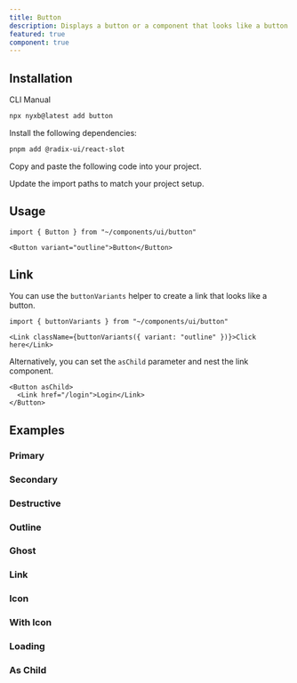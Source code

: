 ```yaml
---
title: Button
description: Displays a button or a component that looks like a button.
featured: true
component: true
---
```


<ComponentPreview 
   name="button-demo" 
   description="A button"
   styleSwitch={true}
   button="copy"
   dots={false}
 />

## Installation

<Tabs defaultValue="cli">

<TabsList>
  <TabsTrigger value="cli">CLI</TabsTrigger>
  <TabsTrigger value="manual">Manual</TabsTrigger>
</TabsList>
<TabsContent value="cli">

```bash
npx nyxb@latest add button
```

</TabsContent>

<TabsContent value="manual">

<Steps>

<Step>Install the following dependencies:</Step>

```bash
pnpm add @radix-ui/react-slot
```

<Step>Copy and paste the following code into your project.</Step>

<ComponentSource name="button" />

<Step>Update the import paths to match your project setup.</Step>

</Steps>

</TabsContent>

</Tabs>

## Usage

```tsx
import { Button } from "~/components/ui/button"
```

```tsx
<Button variant="outline">Button</Button>
```

## Link

You can use the `buttonVariants` helper to create a link that looks like a button.

```tsx
import { buttonVariants } from "~/components/ui/button"
```

```tsx
<Link className={buttonVariants({ variant: "outline" })}>Click here</Link>
```

Alternatively, you can set the `asChild` parameter and nest the link component.

```tsx
<Button asChild>
  <Link href="/login">Login</Link>
</Button>
```

## Examples

### Primary

<ComponentPreview 
   name="button-demo" 
   description="A primary button"
   styleSwitch={true}
   button="copy"
   dots={false}
 />

### Secondary

<ComponentPreview 
   name="button-secondary" 
   description="A secondary button"
   styleSwitch={true}
   button="copy"
   dots={false}
 />

### Destructive

<ComponentPreview
  name="button-destructive"
  description="A destructive button"
  styleSwitch={true}
  button="copy"
  dots={false}
/>

### Outline

<ComponentPreview
  name="button-outline"
  description="A button using the outline variant."
  styleSwitch={true}
  button="copy"
  dots={false}
/>

### Ghost

<ComponentPreview
  name="button-ghost"
  description="A button using the ghost variant"
  styleSwitch={true}
  button="copy"
  dots={false}
/>

### Link

<ComponentPreview
  name="button-link"
  description="A button using the link variant."
  styleSwitch={true}
  button="copy"
  dots={false}
/>

### Icon

<ComponentPreview 
   name="button-icon" 
   description="An icon button"
   styleSwitch={true}
   button="copy"
   dots={false}
 />

### With Icon

<ComponentPreview 
   name="button-with-icon" 
   description="A button with an icon"
   styleSwitch={true}
   button="copy"
   dots={false}
 />

### Loading

<ComponentPreview
  name="button-loading"
  description="A button with a loading state."
  styleSwitch={true}
  button="copy"
  dots={false}
/>

### As Child

<ComponentPreview
  name="button-as-child"
  description="A button wrapping a custom Link component"
  styleSwitch={true}
  button="copy"
  dots={false}
/>
